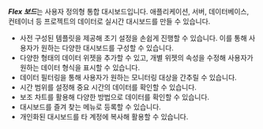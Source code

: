 ***Flex 보드***는 사용자 정의형 통합 대시보드입니다. 애플리케이션, 서버, 데이터베이스, 컨테이너 등 프로젝트의 데이터로 실시간 대시보드를 만들 수 있습니다.

<ImgLang img='flex-board-mod.png' desc='Flex 보드 수정 모드' />

* 사전 구성된 템플릿을 제공해 초기 설정을 손쉽게 진행할 수 있습니다. 이를 통해 사용자가 원하는 다양한 대시보드를 구성할 수 있습니다.
* 다양한 형태의 데이터 위젯을 추가할 수 있고, 개별 위젯의 속성을 수정해 사용자가 원하는 데이터 형식을 표시할 수 있습니다.
* 데이터 필터링을 통해 사용자가 원하는 모니터링 대상을 간추릴 수 있습니다.
* 시간 범위를 설정해 중요 시간의 데이터를 확인할 수 있습니다.
* 보조 차트를 활용해 다양한 방법으로 데이터를 확인할 수 있습니다.
* 대시보드를 즐겨 찾는 메뉴로 등록할 수 있습니다.
* 개인화된 대시보드를 타 계정에 복사해 활용할 수 있습니다.
